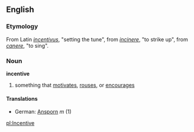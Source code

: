 ==English==
===Etymology===
From Latin ''[[incentivus]]'', "setting the tune", from ''[[incinere]]'', "to strike up", from ''[[canere]]'', "to sing".
===Noun===
'''incentive'''
# something that [[motivate]]s, [[rouse]]s, or [[encourage]]s
====Translations====
*German: [[Ansporn]] ''m'' (1)

[[pl:Incentive]]